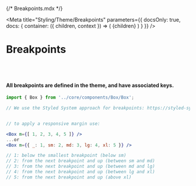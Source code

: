 {/* Breakpoints.mdx */}

<Meta
  title="Styling/Theme/Breakpoints"
  parameters={{
    docsOnly: true,
    docs: {
      container: ({ children, context }) => (
        <DocsContainer context={context}>
          <CustomThemeProvider>{children}</CustomThemeProvider>
        </DocsContainer>
      )
    }
  }}
/>

# Breakpoints

<br /><br />
#### All breakpoints are defined in the theme, and have associated keys.

```jsx
import { Box } from '../core/components/Box/Box';

// We use the Styled System approach for breakpoints: https://styled-system.com/responsive-styles


// to apply a responsive margin use:

<Box m={[ 1, 2, 3, 4, 5 ]} />
...or
<Box m={{ _: 1, sm: 2, md: 3, lg: 4, xl: 5 }} />

// 1: below the smallest breakpoint (below sm)
// 2: from the next breakpoint and up (between sm and md)
// 3: from the next breakpoint and up (between md and lg)
// 4: from the next breakpoint and up (between lg and xl)
// 5: from the next breakpoint and up (above xl)
```

<br />

<Canvas>
    <Breakpoints />
</Canvas>
